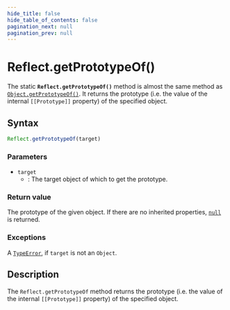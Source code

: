 ```yaml
---
hide_title: false
hide_table_of_contents: false
pagination_next: null
pagination_prev: null
---
```

# Reflect.getPrototypeOf()

The static **`Reflect.getPrototypeOf()`** method is almost the
same method as [`Object.getPrototypeOf()`](../../globals/Object/getPrototypeOf.mdx). It returns the prototype (i.e. the
value of the internal `[[Prototype]]` property) of the specified object.



## Syntax

```js
Reflect.getPrototypeOf(target)
```

### Parameters

- `target`
  - : The target object of which to get the prototype.

### Return value

The prototype of the given object. If there are no inherited properties,
[`null`](https://developer.mozilla.org/docs/Web/JavaScript/Reference/Operators/null) is returned.

### Exceptions

A [`TypeError`](../../globals/TypeError/TypeError.mdx), if `target` is not an
`Object`.

## Description

The `Reflect.getPrototypeOf` method returns the prototype (i.e. the value of
the internal `[[Prototype]]` property) of the specified object.
